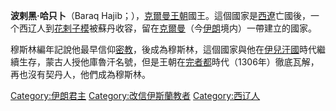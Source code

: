 {{unreferenced|time=2009-10-30T23:00:01+00:00}}
'''波剌黑·哈只卜'''（Baraq Hajib；{{bd|？||？}}），[[克爾曼王朝|克爾曼王朝]]國王。這個國家是[[西遼|西遼]]亡國後，一个西辽人到[[花剌子模|花剌子模]]被蘇丹收容，留在[[克爾曼|克爾曼]]（今[[伊朗|伊朗]]境内）一帶建立的國家。

穆斯林編年記說他最早信仰[[密教|密教]]，後成為穆斯林，這個國家與他在[[伊兒汗國|伊兒汗國]]時代繼續生存，蒙古人授他庫魯汗名號，但是王朝在[[完者都|完者都]]時代（1306年）徹底瓦解，再也沒有契丹人，他們成為穆斯林。

[[Category:伊朗君主|Category:伊朗君主]]
[[Category:改信伊斯蘭教者|Category:改信伊斯蘭教者]]
[[Category:西辽人|Category:西辽人]]